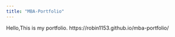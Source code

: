 ```yaml
---
title: "MBA-Portfolio"
---
```


Hello,This is my portfolio.
https://robin1153.github.io/mba-portfolio/
